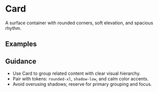 
<Meta of={CardStories} />

# Card

A surface container with rounded corners, soft elevation, and spacious rhythm.

## Examples

<Canvas>
  <Story of={CardStories.Basic} />
</Canvas>

## Guidance

- Use Card to group related content with clear visual hierarchy.
- Pair with tokens: `rounded-xl`, `shadow-low`, and calm color accents.
- Avoid overusing shadows; reserve for primary grouping and focus.
